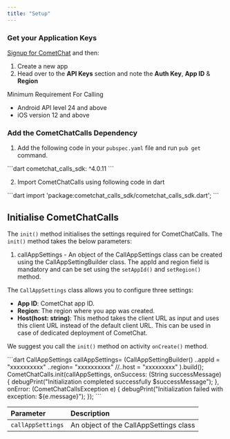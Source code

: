 ```yaml
---
title: "Setup"
---
```




### Get your Application Keys

[Signup for CometChat](https://app.cometchat.com) and then:

1. Create a new app
2. Head over to the **API Keys** section and note the **Auth Key**, **App ID** & **Region**

<Note>
Minimum Requirement For Calling

* Android API level 24 and above
* iOS version 12 and above

</Note>

### Add the CometChatCalls Dependency

1. Add the following code in your `pubspec.yaml` file and run `pub get` command.

<Tabs>
<Tab title="Dart">
```dart
  cometchat_calls_sdk: ^4.0.11
```

</Tab>

</Tabs>

2. Import CometChatCalls using following code in dart

<Tabs>
<Tab title="Dart">
```dart
import 'package:cometchat_calls_sdk/cometchat_calls_sdk.dart';  
```

</Tab>

</Tabs>

## Initialise CometChatCalls

The `init()` method initialises the settings required for CometChatCalls. The `init()` method takes the below parameters:

1. callAppSettings - An object of the CallAppSettings class can be created using the CallAppSettingBuilder class. The appId and region field is mandatory and can be set using the `setAppId()` and `setRegion()` method.

The `CallAppSettings` class allows you to configure three settings:

* **App ID**: CometChat app ID.
* **Region**: The region where you app was created.
* **Host(host: string)**: This method takes the client URL as input and uses this client URL instead of the default client URL. This can be used in case of dedicated deployment of CometChat.

We suggest you call the `init()` method on activity `onCreate()` method.

<Tabs>
<Tab title="Dart">
```dart
CallAppSettings callAppSettings= (CallAppSettingBuilder()
..appId = "xxxxxxxxxx"
..region= "xxxxxxxxxx"
  //..host = "xxxxxxxxx"
).build();
CometChatCalls.init(callAppSettings, onSuccess: (String successMessage) {
debugPrint("Initialization completed successfully  $successMessage");
}, onError: (CometChatCallsException e) {
debugPrint("Initialization failed with exception: ${e.message}");
});
```

</Tab>

</Tabs>

| Parameter         | Description                            |
| :----------------- | :-------------------------------------- |
| `callAppSettings` | An object of the CallAppSettings class |
